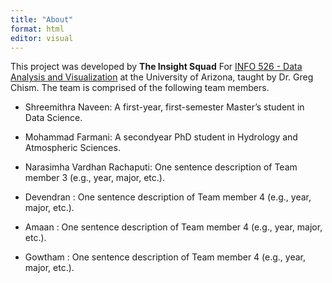 ```yaml
---
title: "About"
format: html
editor: visual
---
```


This project was developed by **The Insight Squad** For [INFO 526 - Data Analysis and Visualization](https://datavizaz.org/) at the University of Arizona, taught by Dr. Greg Chism. The team is comprised of the following team members.

-   Shreemithra Naveen: A first-year, first-semester Master's student in Data Science.

-   Mohammad Farmani: A secondyear PhD student in Hydrology and Atmospheric Sciences.

-   Narasimha Vardhan Rachaputi: One sentence description of Team member 3 (e.g., year, major, etc.).

-   Devendran : One sentence description of Team member 4 (e.g., year, major, etc.).

-   Amaan : One sentence description of Team member 4 (e.g., year, major, etc.).

-   Gowtham : One sentence description of Team member 4 (e.g., year, major, etc.).
